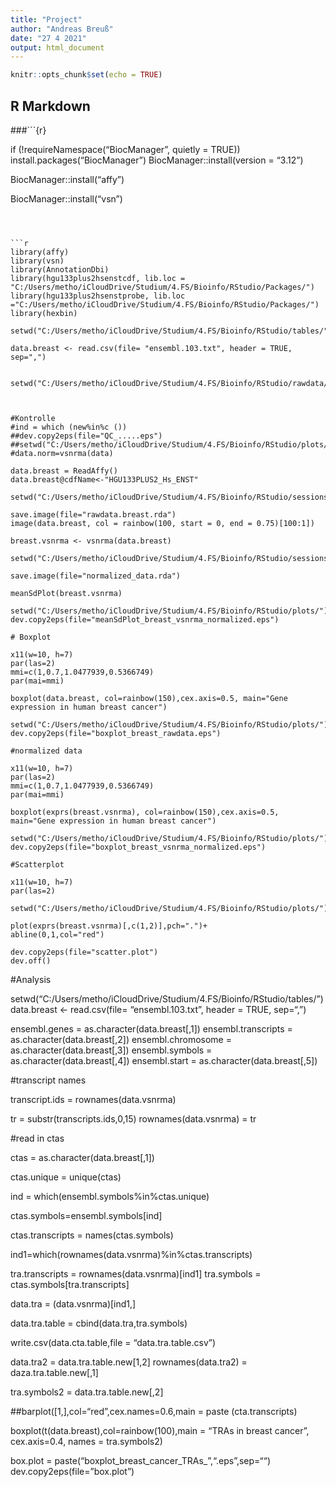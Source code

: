 ---
title: "Project"
author: "Andreas Breuß"
date: "27 4 2021"
output: html_document
---

```{r setup, include=FALSE}
knitr::opts_chunk$set(echo = TRUE)
```

## R Markdown


###```{r}

if (!requireNamespace("BiocManager", quietly = TRUE))
    install.packages("BiocManager")
BiocManager::install(version = "3.12")


BiocManager::install("affy")

BiocManager::install("vsn")
```



```{r}

library(affy)
library(vsn)
library(AnnotationDbi)
library(hgu133plus2hsenstcdf, lib.loc = "C:/Users/metho/iCloudDrive/Studium/4.FS/Bioinfo/RStudio/Packages/")
library(hgu133plus2hsenstprobe, lib.loc ="C:/Users/metho/iCloudDrive/Studium/4.FS/Bioinfo/RStudio/Packages/")
library(hexbin)

setwd("C:/Users/metho/iCloudDrive/Studium/4.FS/Bioinfo/RStudio/tables/")

data.breast <- read.csv(file= "ensembl.103.txt", header = TRUE, sep=",")


setwd("C:/Users/metho/iCloudDrive/Studium/4.FS/Bioinfo/RStudio/rawdata/")



#Kontrolle
#ind = which (new%in%c ()) 
##dev.copy2eps(file="QC_.....eps")
##setwd("C:/Users/metho/iCloudDrive/Studium/4.FS/Bioinfo/RStudio/plots/")
#data.norm=vsnrma(data)

data.breast = ReadAffy()
data.breast@cdfName<-"HGU133PLUS2_Hs_ENST"

setwd("C:/Users/metho/iCloudDrive/Studium/4.FS/Bioinfo/RStudio/sessions/rda")

save.image(file="rawdata.breast.rda")
image(data.breast, col = rainbow(100, start = 0, end = 0.75)[100:1])

breast.vsnrma <- vsnrma(data.breast)

setwd("C:/Users/metho/iCloudDrive/Studium/4.FS/Bioinfo/RStudio/sessions/rda")

save.image(file="normalized_data.rda")

meanSdPlot(breast.vsnrma)

setwd("C:/Users/metho/iCloudDrive/Studium/4.FS/Bioinfo/RStudio/plots/")
dev.copy2eps(file="meanSdPlot_breast_vsnrma_normalized.eps")

# Boxplot

x11(w=10, h=7)
par(las=2)
mmi=c(1,0.7,1.0477939,0.5366749)
par(mai=mmi)

boxplot(data.breast, col=rainbow(150),cex.axis=0.5, main="Gene expression in human breast cancer")

setwd("C:/Users/metho/iCloudDrive/Studium/4.FS/Bioinfo/RStudio/plots/")
dev.copy2eps(file="boxplot_breast_rawdata.eps")

#normalized data

x11(w=10, h=7)
par(las=2)
mmi=c(1,0.7,1.0477939,0.5366749)
par(mai=mmi)

boxplot(exprs(breast.vsnrma), col=rainbow(150),cex.axis=0.5, main="Gene expression in human breast cancer")

setwd("C:/Users/metho/iCloudDrive/Studium/4.FS/Bioinfo/RStudio/plots/")
dev.copy2eps(file="boxplot_breast_vsnrma_normalized.eps")

#Scatterplot

x11(w=10, h=7)
par(las=2)

setwd("C:/Users/metho/iCloudDrive/Studium/4.FS/Bioinfo/RStudio/plots/")

plot(exprs(breast.vsnrma)[,c(1,2)],pch=".")+
abline(0,1,col="red")

dev.copy2eps(file="scatter.plot")
dev.off()

```



#Analysis

setwd("C:/Users/metho/iCloudDrive/Studium/4.FS/Bioinfo/RStudio/tables/")
data.breast <- read.csv(file= "ensembl.103.txt", header = TRUE, sep=",")

ensembl.genes = as.character(data.breast[,1])
ensembl.transcripts = as.character(data.breast[,2])
ensembl.chromosome = as.character(data.breast[,3])
ensembl.symbols = as.character(data.breast[,4])
ensembl.start = as.character(data.breast[,5])

#transcript names

transcript.ids = rownames(data.vsnrma)

tr = substr(transcripts.ids,0,15)
rownames(data.vsnrma) = tr

#read in ctas

ctas = as.character(data.breast[,1])

ctas.unique = unique(ctas)

ind = which(ensembl.symbols%in%ctas.unique)

ctas.symbols=ensembl.symbols[ind]

ctas.transcripts = names(ctas.symbols)

ind1=which(rownames(data.vsnrma)%in%ctas.transcripts)



tra.transcripts = rownames(data.vsnrma)[ind1]
tra.symbols = ctas.symbols[tra.transcripts]

data.tra = (data.vsnrma)[ind1,]

data.tra.table = cbind(data.tra,tra.symbols)

write.csv(data.cta.table,file = "data.tra.table.csv")

data.tra2 = data.tra.table.new[1,2]
rownames(data.tra2) = daza.tra.table.new[,1]

tra.symbols2 = data.tra.table.new[,2]

##barplot([1,],col="red",cex.names=0.6,main = paste (cta.transcripts)

boxplot(t(data.breast),col=rainbow(100),main = "TRAs in breast cancer ", cex.axis=0.4, names = tra.symbols2)

box.plot = paste("boxplot_breast_cancer_TRAs_",".eps",sep="")
dev.copy2eps(file="box.plot")





